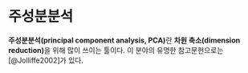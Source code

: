 # 주성분분석 {#PCA}

**주성분분석(principal component analysis, PCA)**란 **차원 축소(dimension reduction)**을 위해 많이 쓰이는 툴이다. 이 분야의 유명한 참고문헌으로는 [@Jolliffe2002]가 있다.
